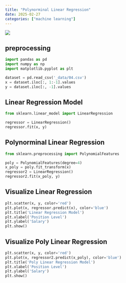 ```yaml
---
title: "Polynorminal Linear Regression"
date: 2025-02-27
categories: ["machine learning"]
---
```


![](/img/stat-thumb.jpg){.post-thumbnail}

## preprocessing

```python
import pandas as pd
import numpy as np
import matplotlib.pyplot as plt

dataset = pd.read_csv('_data/04.csv')
x = dataset.iloc[:, 1:-1].values
y = dataset.iloc[:, -1].values
```

## Linear Regression Model

```python
from sklearn.linear_model import LinearRegression

regressor = LinearRegression()
regressor.fit(x, y)
```

## Polynorminal Linear Regression

```python
from sklearn.preprocessing import PolynomialFeatures

poly = PolynomialFeatures(degree=4)
x_poly = poly.fit_transform(x)
regressor2 = LinearRegression()
regressor2.fit(x_poly, y)
```

## Visualize Linear Regression

```python
plt.scatter(x, y, color='red')
plt.plot(x, regressor.predict(x), color='blue')
plt.title('Linear Regression Model')
plt.xlabel('Position Level')
plt.ylabel('Salary')
plt.show()
```

## Visualize Poly Linear Regression

```python
plt.scatter(x, y, color='red')
plt.plot(x, regressor2.predict(x_poly), color='blue')
plt.title('Poly Linear Regression Model')
plt.xlabel('Position Level')
plt.ylabel('Salary')
plt.show()
```

